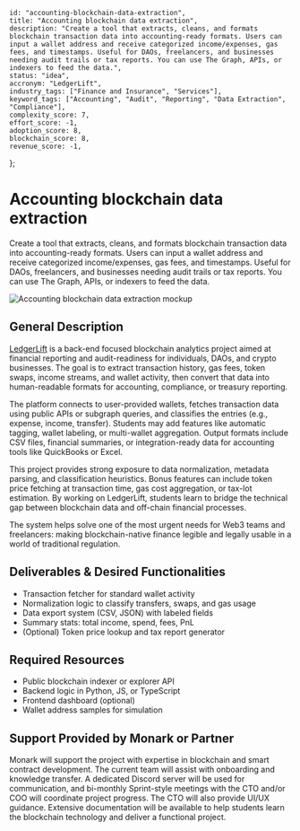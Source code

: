    id: "accounting-blockchain-data-extraction",
    title: "Accounting blockchain data extraction",
    description: "Create a tool that extracts, cleans, and formats blockchain transaction data into accounting-ready formats. Users can input a wallet address and receive categorized income/expenses, gas fees, and timestamps. Useful for DAOs, freelancers, and businesses needing audit trails or tax reports. You can use The Graph, APIs, or indexers to feed the data.",
    status: "idea",
    accronym: "LedgerLift",
    industry_tags: ["Finance and Insurance", "Services"],
    keyword_tags: ["Accounting", "Audit", "Reporting", "Data Extraction", "Compliance"],
    complexity_score: 7,
    effort_score: -1,
    adoption_score: 8,
    blockchain_score: 8,
    revenue_score: -1,
};

# Accounting blockchain data extraction

Create a tool that extracts, cleans, and formats blockchain transaction data into accounting-ready formats. Users can input a wallet address and receive categorized income/expenses, gas fees, and timestamps. Useful for DAOs, freelancers, and businesses needing audit trails or tax reports. You can use The Graph, APIs, or indexers to feed the data.

![Accounting blockchain data extraction mockup](/images/project/accounting-blockchain-data-extraction.jpg)

## General Description

[LedgerLift](https://ledgerlift.monark.io) is a back-end focused blockchain analytics project aimed at financial reporting and audit-readiness for individuals, DAOs, and crypto businesses. The goal is to extract transaction history, gas fees, token swaps, income streams, and wallet activity, then convert that data into human-readable formats for accounting, compliance, or treasury reporting.

The platform connects to user-provided wallets, fetches transaction data using public APIs or subgraph queries, and classifies the entries (e.g., expense, income, transfer). Students may add features like automatic tagging, wallet labeling, or multi-wallet aggregation. Output formats include CSV files, financial summaries, or integration-ready data for accounting tools like QuickBooks or Excel.

This project provides strong exposure to data normalization, metadata parsing, and classification heuristics. Bonus features can include token price fetching at transaction time, gas cost aggregation, or tax-lot estimation. By working on LedgerLift, students learn to bridge the technical gap between blockchain data and off-chain financial processes.

The system helps solve one of the most urgent needs for Web3 teams and freelancers: making blockchain-native finance legible and legally usable in a world of traditional regulation.

## Deliverables & Desired Functionalities

- Transaction fetcher for standard wallet activity
- Normalization logic to classify transfers, swaps, and gas usage
- Data export system (CSV, JSON) with labeled fields
- Summary stats: total income, spend, fees, PnL
- (Optional) Token price lookup and tax report generator

## Required Resources

- Public blockchain indexer or explorer API
- Backend logic in Python, JS, or TypeScript
- Frontend dashboard (optional)
- Wallet address samples for simulation

## Support Provided by Monark or Partner

Monark will support the project with expertise in blockchain and smart contract development. The current team will assist with onboarding and knowledge transfer. A dedicated Discord server will be used for communication, and bi-monthly Sprint-style meetings with the CTO and/or COO will coordinate project progress. The CTO will also provide UI/UX guidance. Extensive documentation will be available to help students learn the blockchain technology and deliver a functional project.